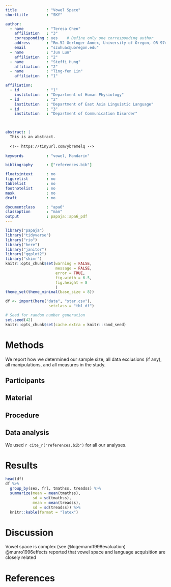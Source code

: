 ```yaml
---
title             : "Vowel Space"
shorttitle        : "SKY"

author: 
  - name          : "Teresa Chen"
    affiliation   : "3"
    corresponding : yes    # Define only one corresponding author
    address       : "Rm.52 Gerlnger Annex, University of Oregon, OR 97403"
    email         : "szuhuac@uoregon.edu"
  - name          : "Jun Lun"
    affiliation   : "2"
  - name          : "Steffi Hung"
    affiliation   : "2"
  - name          : "Ting-fen Lin"
    affiliation   : "1"

affiliation:
  - id            : "1"
    institution   : "Department of Human Physiology"
  - id            : "2"
    institution   : "Department of East Asia Linguistic Language"
  - id            : "3"
    institution   : "Department of Communication Disorder"
    


abstract: |
  This is an abstract.
  
  <!-- https://tinyurl.com/ybremelq -->
  
keywords          : "vowel, Mandarin"

bibliography      : ["references.bib"]

floatsintext      : no
figurelist        : no
tablelist         : no
footnotelist      : no
mask              : no
draft             : no

documentclass     : "apa6"
classoption       : "man"
output            : papaja::apa6_pdf
---
```


```r
library("papaja")
library("tidyverse")
library("rio")
library("here")
library("janitor")
library("ggplot2")
library("skimr")
knitr::opts_chunk$set(warning = FALSE,
                      message = FALSE,
                      error = TRUE,
                      fig.width = 6.5,
                      fig.height = 8
                      )
theme_set(theme_minimal(base_size = 8))
```

```r
df <- import(here("data", "star.csv"),
                   setclass = "tbl_df")
```

```r
# Seed for random number generation
set.seed(42)
knitr::opts_chunk$set(cache.extra = knitr::rand_seed)
```



# Methods
We report how we determined our sample size, all data exclusions (if any), all manipulations, and all measures in the study. <!-- 21-word solution (Simmons, Nelson & Simonsohn, 2012; retrieved from http://ssrn.com/abstract=2160588) -->

## Participants

## Material

## Procedure

## Data analysis
We used `r cite_r("references.bib")` for all our analyses.


# Results
```r
head(df)
df %>% 
  group_by(sex, frl, tmathss, treadss) %>% 
  summarize(mean = mean(tmathss), 
            sd = sd(tmathss),
            mean = mean(treadss),
            sd = sd(treadss)) %>% 
  knitr::kable(format = "latex")
```

# Discussion
Vowel space is complex (see @logemann1998evaluation)
@munro1996effects reported that vowel space and language acquisition are closely related 



\newpage

# References



\begingroup
\setlength{\parindent}{-0.5in}
\setlength{\leftskip}{0.5in}

<div id = "refs"></div>
\endgroup
